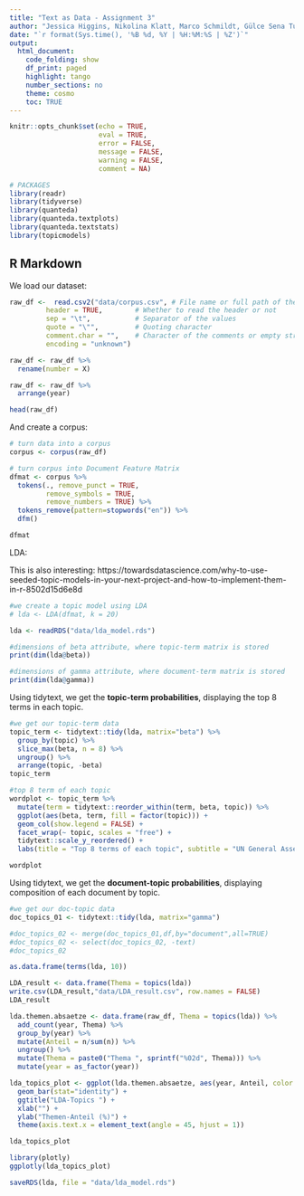 ```yaml
---
title: "Text as Data - Assignment 3"
author: "Jessica Higgins, Nikolina Klatt, Marco Schmildt, Gülce Sena Tuncer"
date: "`r format(Sys.time(), '%B %d, %Y | %H:%M:%S | %Z')`"
output:
  html_document:
    code_folding: show
    df_print: paged
    highlight: tango
    number_sections: no
    theme: cosmo
    toc: TRUE
---
```


```r

knitr::opts_chunk$set(echo = TRUE,
                      eval = TRUE,
                      error = FALSE,
                      message = FALSE,
                      warning = FALSE,
                      comment = NA)
```

```r
# PACKAGES
library(readr)
library(tidyverse)
library(quanteda)
library(quanteda.textplots)
library(quanteda.textstats)
library(topicmodels)
```

## R Markdown

We load our dataset:

```r
raw_df <-  read.csv2("data/corpus.csv", # File name or full path of the file
         header = TRUE,        # Whether to read the header or not
         sep = "\t",           # Separator of the values
         quote = "\"",         # Quoting character
         comment.char = "",    # Character of the comments or empty string 
         encoding = "unknown")

raw_df <- raw_df %>% 
  rename(number = X) 

raw_df <- raw_df %>% 
  arrange(year)

head(raw_df)

```
And create a corpus:

```r
# turn data into a corpus
corpus <- corpus(raw_df)

# turn corpus into Document Feature Matrix
dfmat <- corpus %>% 
  tokens(., remove_punct = TRUE,
         remove_symbols = TRUE,
         remove_numbers = TRUE) %>%
  tokens_remove(pattern=stopwords("en")) %>% 
  dfm()

dfmat

```

LDA:

This is also interesting: https://towardsdatascience.com/why-to-use-seeded-topic-models-in-your-next-project-and-how-to-implement-them-in-r-8502d15d6e8d

```r
#we create a topic model using LDA
# lda <- LDA(dfmat, k = 20)

lda <- readRDS("data/lda_model.rds")

#dimensions of beta attribute, where topic-term matrix is stored
print(dim(lda@beta))

#dimensions of gamma attribute, where document-term matrix is stored
print(dim(lda@gamma))

```

Using tidytext, we get the **topic-term probabilities**, displaying the top 8 terms in each topic.

```r
#we get our topic-term data
topic_term <- tidytext::tidy(lda, matrix="beta") %>%
  group_by(topic) %>%
  slice_max(beta, n = 8) %>%
  ungroup() %>%
  arrange(topic, -beta)
topic_term

```

```r
#top 8 term of each topic
wordplot <- topic_term %>%
  mutate(term = tidytext::reorder_within(term, beta, topic)) %>%
  ggplot(aes(beta, term, fill = factor(topic))) +
  geom_col(show.legend = FALSE) +
  facet_wrap(~ topic, scales = "free") +
  tidytext::scale_y_reordered() +
  labs(title = "Top 8 terms of each topic", subtitle = "UN General Assembly Debates, 1970-2020")

wordplot
```

Using tidytext, we get the **document-topic probabilities**, displaying composition of each document by topic.

```r
#we get our doc-topic data
doc_topics_01 <- tidytext::tidy(lda, matrix="gamma")

#doc_topics_02 <- merge(doc_topics_01,df,by="document",all=TRUE)
#doc_topics_02 <- select(doc_topics_02, -text)
#doc_topics_02
```

```r
as.data.frame(terms(lda, 10))
```


```r

LDA_result <- data.frame(Thema = topics(lda))
write.csv(LDA_result,"data/LDA_result.csv", row.names = FALSE)
LDA_result
```


```r
lda.themen.absaetze <- data.frame(raw_df, Thema = topics(lda)) %>%
  add_count(year, Thema) %>%
  group_by(year) %>% 
  mutate(Anteil = n/sum(n)) %>% 
  ungroup() %>% 
  mutate(Thema = paste0("Thema ", sprintf("%02d", Thema))) %>% 
  mutate(year = as_factor(year))

lda_topics_plot <- ggplot(lda.themen.absaetze, aes(year, Anteil, color = Thema, fill = Thema)) +
  geom_bar(stat="identity") + 
  ggtitle("LDA-Topics ") + 
  xlab("") + 
  ylab("Themen-Anteil (%)") + 
  theme(axis.text.x = element_text(angle = 45, hjust = 1))

lda_topics_plot

```
```r

library(plotly)
ggplotly(lda_topics_plot)

```



```r

saveRDS(lda, file = "data/lda_model.rds")

```


